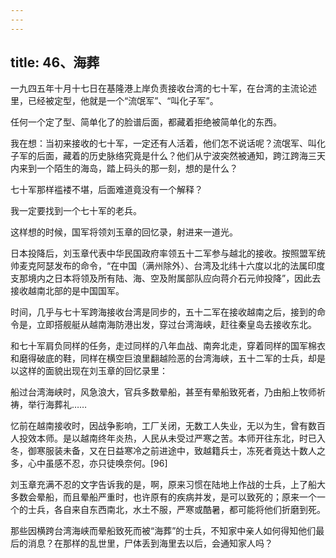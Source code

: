 ```yaml
---
---
---
```

title: 46、海葬
---




一九四五年十月十七日在基隆港上岸负责接收台湾的七十军，在台湾的主流论述里，已经被定型，他就是一个“流氓军”、“叫化子军”。

任何一个定了型、简单化了的脸谱后面，都藏着拒绝被简单化的东西。

我在想：当初来接收的七十军，一定还有人活着，他们怎不说话呢？流氓军、叫化子军的后面，藏着的历史脉络究竟是什么？他们从宁波突然被通知，跨江跨海三天内来到一个陌生的海岛，踏上码头的那一刻，想的是什么？

七十军那样褴褛不堪，后面难道竟没有一个解释？

我一定要找到一个七十军的老兵。

这样想的时候，国军将领刘玉章的回忆录，射进来一道光。

日本投降后，刘玉章代表中华民国政府率领五十二军参与越北的接收。按照盟军统帅麦克阿瑟发布的命令，“在中国（满州除外）、台湾及北纬十六度以北的法属印度支那境内之日本将领及所有陆、海、空及附属部队应向蒋介石元帅投降”，因此去接收越南北部的是中国国军。

时间，几乎与七十军跨海接收台湾是同步的，五十二军在接收越南之后，接到的命令是，立即搭舰艇从越南海防港出发，穿过台湾海峡，赶往秦皇岛去接收东北。

和七十军肩负同样的任务，走过同样的八年血战、南奔北走，穿着同样的国军棉衣和磨得破底的鞋，同样在横空巨浪里翻越险恶的台湾海峡，五十二军的士兵，却是以这样的面貌出现在刘玉章的回忆录里：

船过台湾海峡时，风急浪大，官兵多数晕船，甚至有晕船致死者，乃由船上牧师祈祷，举行海葬礼……

忆前在越南接收时，因战争影响，工厂关闭，无数工人失业，无以为生，曾有数百人投效本师。是以越南终年炎热，人民从未受过严寒之苦。本师开往东北，时已入冬，御寒服装未备，又在日益寒冷之前进途中，致越籍兵士，冻死者竟达十数人之多，心中虽感不忍，亦只徒唤奈何。[96]

刘玉章充满不忍的文字告诉我的是，啊，原来习惯在陆地上作战的士兵，上了船大多数会晕船，而且晕船严重时，也许原有的疾病并发，是可以致死的；原来一个一个的士兵，各自来自东西南北，水土不服，严寒或酷暑，都可能将他们折磨到死。

那些因横跨台湾海峡而晕船致死而被“海葬”的士兵，不知家中亲人如何得知他们最后的消息？在那样的乱世里，尸体丢到海里去以后，会通知家人吗？